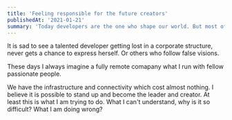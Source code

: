 ```yaml
---
title: 'Feeling responsible for the future creators'
publishedAt: '2021-01-21'
summary: 'Today developers are the one who shape our world. But most of them are stuck and under rated.'
---
```


It is sad to see a talented developer getting lost in a corporate structure, never gets a chance to express herself. Or others who follow false visions. 

These days I always imagine a fully remote comapany what I run with fellow passionate people. 

We have the infrastructure and connectivity which cost almost nothing. I believe it is possible to stand up and become the leader and creator. 
At least this is what I am trying to do. What I can't understand, why is it so difficult? What I am doing wrong? 